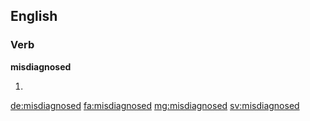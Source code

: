 ==English==

===Verb===
'''misdiagnosed'''

# {{past of|misdiagnose}}

[[de:misdiagnosed]]
[[fa:misdiagnosed]]
[[mg:misdiagnosed]]
[[sv:misdiagnosed]]